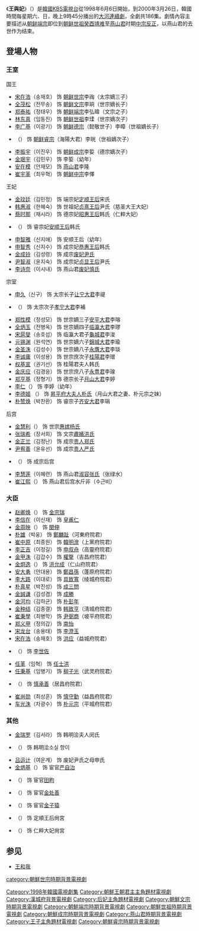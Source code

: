 {{noteTA
|1=zh-hans:朴; zh-hant:朴;
}}
《'''王與妃'''》（{{韓|諺='''왕과 비'''|漢=王과 妃}}）是[[大韓民國|韓國]][[韓國放送公社|KBS電視台]]從1998年6月6日開始，到2000年3月26日，韓國時間每星期六、日，晚上9時45分播出的[[KBS大河連續劇|大河連續劇]]，全劇共186集。劇情內容主要描述从[[朝鲜端宗|朝鲜端宗]]即位到[[朝鲜世祖|朝鲜世祖]][[癸酉靖难|癸酉靖难]]至[[燕山君|燕山君]]时期[[中宗反正|中宗反正]]，以燕山君的去世作为结束。

== 登場人物 ==
===王室===
;国王
* [[宋在浩|宋在浩]]（송재호） 饰 [[朝鲜世宗|朝鲜世宗]]李祹（太宗嫡三子）
* [[全茂松|全茂松]]（전무송） 饰 [[朝鲜文宗|朝鲜文宗]]李珦（世宗嫡长子）
* [[郑泰祐|郑泰祐]]（정태우） 饰 [[朝鲜端宗|朝鲜端宗]]李弘暐（文宗之子）
* [[林东真|林东真]]（임동진） 饰 [[朝鲜世祖|朝鲜世祖]]李瑈（世宗嫡次子）
* [[李广基|李广基]]（이광기） 饰 [[朝鲜德宗|朝鲜德宗]]（懿敬世子）李暲（世祖嫡长子）
* {{link-ko|李永浩|주민준}}（{{lang|ko|이영호}}） 饰 [[朝鲜睿宗|朝鲜睿宗]]（海陽大君）李晄（世祖嫡次子）
* [[李振宇|李振宇]]（이진우） 饰 [[朝鲜成宗|朝鲜成宗]]李娎（德宗嫡次子）
* [[金珉宇|金珉宇]]（김민우） 饰 李娎（幼年）
* [[安在模|安在模]]（안재모） 饰 [[燕山君|燕山君]]李隆
* [[崔宇革|崔宇革]]（최우혁） 饰 [[朝鲜中宗|朝鲜中宗]]李懌
;王妃
* [[金玟廷|金玟廷]]（김민정） 饰 端宗妃[[定顺王后|定顺王后]]宋氏
* [[韩惠淑|韩惠淑]]（한혜숙） 饰 世祖妃[[贞熹王后|贞熹王后]]尹氏（慈圣大王大妃）
* [[蔡时那|蔡时那]]（채시라） 饰 德宗妃[[昭惠王后|昭惠王后]]韩氏（仁粹大妃）
* {{link-ko|京仁善|경인선 (배우)}}（{{lang|ko|경인선}}） 饰 睿宗妃[[安顺王后|安顺王后]]韩氏
* [[申智雅|申智雅]]（신지애） 饰 安顺王后（幼年）
* [[申智秀|申智秀]]（신지수） 饰 成宗妃[[恭惠王后|恭惠王后]]韩氏
* [[金成铃|金成铃]]（김성령） 饰 成宗[[废妃尹氏|废妃尹氏]]
* [[尹智淑|尹智淑]]（윤지숙） 饰 成宗妃[[贞显王后|贞显王后]]尹氏
* [[李诗奈|李诗奈]]（이시내） 饰 燕山君[[废妃慎氏|废妃慎氏]]
;宗室
* [[申久|申久]]（신구） 饰 太宗长子[[让宁大君|让宁大君]]李禔
* {{link-ko|金仁泰|김인태 (배우)}}（{{lang|ko|김인태}}） 饰 太宗次子[[孝宁大君|孝宁大君]]李補
* [[郑性模|郑性模]]（정성모） 饰 世宗嫡三子[[安平大君|安平大君]]李瑢
* [[全炳玉|全炳玉]]（전병옥） 饰 世宗嫡四子[[临瀛大君|临瀛大君]]李璆
* [[宋扈燮|宋扈燮]]（송호섭） 饰 临瀛大君子[[龜城君_(李氏朝鮮)|龜城君]]李浚
* [[元锡渊|元锡渊]]（원석연） 饰 世宗嫡六子[[錦城大君|錦城大君]]李瑜
* [[金圣洙|金圣洙]]（김성수） 饰 世宗嫡八子[[永膺大君|永膺大君]]李琰
* [[李诚庸|李诚庸]]（이성용） 饰 世宗庶次子[[桂陽君|桂陽君]]李璔
* [[权基宣|权基宣]]（권기선） 饰 桂陽君夫人韩氏
* [[金庆应|金庆应]]（김경응） 饰 世宗庶八子[[永豊君|永豊君]]李瑔
* [[郑亨基|郑亨基]]（정형기） 饰 德宗长子[[月山大君|月山大君]]李婷 
* [[李仁_(演員)|李仁]]（{{lang|ko|이인}}） 饰 李婷（幼年）
* [[李德姬|李德姬]] （{{lang|ko|이덕희}}） 饰 [[昇平府大夫人朴氏|昇平府大夫人朴氏]]（月山大君之妻、朴元宗之妹）
* [[朴赞焕|朴赞焕]]（박찬환）  饰 睿宗子[[齐安大君|齐安大君]]李琄
;后宫
* [[金慧利|金慧利]]（{{lang|ko|김혜리}}） 饰 世宗[[惠嫔杨氏|惠嫔杨氏]]
* [[张瑞希|张瑞希]]（장서희） 饰 文宗[[肅嬪洪氏|肅嬪洪氏]]
* [[金正兰|金正兰]]（김정난） 饰 成宗[[鄭金伊|贵人郑氏]]
* [[尹宥善|尹宥善]]（윤유선） 饰 成宗[[贵人严氏|贵人严氏]]
* {{link-ko|李贤景|이현경 (배우)}}（{{lang|ko|이현경}}） 饰 成宗后宫
* [[U;Nee|李慧莲]]（이혜련） 饰 燕山君[[张绿水|淑容张氏]]（张绿水）
* [[崔江熙|崔江熙]]（{{lang|ko|최강희}}） 饰 燕山君后宫水斤非（수근비）

===大臣===
* [[赵卿焕|赵卿焕]]（{{lang|ko|조경환}}） 饰 [[金宗瑞|金宗瑞]]
* [[李信在|李信在]]（이신재） 饰 [[皇甫仁|皇甫仁]]
* [[金周映|金周映]]（{{lang|ko|김주영}}） 饰 [[閔伸|閔伸]]
* [[朴雄|朴雄]]（박웅）     饰 [[鄭麟趾|鄭麟趾]]（河東府院君）
* [[崔中原|崔中原]]（최종원） 饰 [[韓明澮|韓明澮]]（上黨府院君）
* [[李正吉|李正吉]]（이정길） 饰 [[申叔舟|申叔舟]]（高靈府院君）
* [[金甲洙|金甲洙]]（김갑수） 饰 [[權擥|權擥]]（吉昌府院君）
* [[金炯逸|金炯逸]]（{{lang|ko|김형일}}） 饰 [[洪允成|洪允成]]（仁山府院君）
* [[安大勇|安大勇]]（안대용） 饰 [[鄭昌孫|鄭昌孫]]（蓬原府院君）
* [[李大路|李大路]]（이대로） 饰 [[具致寬|具致寬]]（绫城府院君）
* [[朴真星|朴真星]]（박진성） 饰 [[成三問|成三問]]
* [[金誠谦|金誠谦]]（김성겸） 饰 [[成勝|成勝]]
* [[金河均|金河均]]（김하균） 饰 [[朴彭年|朴彭年]]
* [[金种结|金种结]]（김종결） 饰 [[韩致亨|韩致亨]]（淸城府院君）
* [[崔秉學|崔秉學]]（최병학） 饰 [[尹弼商|尹弼商]]（坡平府院君）
* [[郑义甲|郑义甲]]（정의갑） 饰 [[南怡|南怡]]
* [[宋龙台|宋龙台]]（송용태） 饰 [[李澄玉|李澄玉]]
* [[宋在浩|宋在浩]]（송재호） 饰 [[洪应|洪应]]（益城府院君）
* {{link-ko|金永基|김영기 (배우)}}（{{lang|ko|김영기}}） 饰 [[李世佐|李世佐]]
* [[任革|任革]]（임혁）     饰 [[任士洪|任士洪]]
* [[任秉基|任秉基]]（임병기） 饰 [[柳子光|柳子光]]（武灵府院君）
* {{link-ko|玄锡|현석 (배우)}}（{{lang|ko|현석}}） 饰 [[慎承善|慎承善]]（居昌府院君）
* [[崔尚勋|崔尚勋]]（최상훈） 饰 [[慎守勤|慎守勤]]（益昌府院君）
* [[车光洙|车光洙]]（차광수） 饰 [[朴元宗|朴元宗]]（平城府院君）

===其他===
* [[金瑞罗|金瑞罗]]（김서라） 饰 韩明浍夫人闵氏
* {{link-ko|李智恩|이지은 (배우)}}（{{lang|ko|이지은}}） 饰 韩明浍소실 향이
* [[吕运计|吕运计]]（여운계） 饰 废妃尹氏之母申氏
* [[金柄基|金炳基]]（{{lang|ko|김병기}}） 饰 宦官[[严自治|严自治]]
* {{link-ko|金镇泰|김진태 (배우)}}（{{lang|ko|김진태}}） 饰 宦官[[田畇|田畇]]
* {{link-ko|金城汉|김성환 (배우)}}（{{lang|ko|김성환}}） 饰 宦官[[金处善|金处善]]
* {{link-ko|安成民|안신우}}（{{lang|ko|안성민}}） 饰 宦官[[金子猿|金子猿]]
* {{link-ko|朴朱雅|박주아 (배우)}}（{{lang|ko|박주아}}） 饰 定順王后尙宮
* {{link-ko|金甫美 (1958年)|김보미 (1958년)|金甫美}}（{{lang|ko|김보미}}） 饰 仁粹大妃尙宮

==参见==
* [[王和我|王和我]]

{{電視節目的變遷
|電視台={{KOR}} [[KBS第1頻道|KBS 1TV]]
|播放檔次=[[KBS大河連續劇|大河劇]]
|節目名稱=王與妃<br/>（1998年6月6日~2000年3月26日）
|上一節目=[[龙之泪|龙之泪]]<br/>（1996年11月24日~1998年5月31日）
|下一節目=[[太祖王建|太祖王建]]<br/>（2000年4月1日~2002年2月24日）
}}

{{電視節目的變遷
|電視台= {{KOR}} [[KBS_World|KBS World 24]]
|播放檔次= 星期二至五 11:00 - 12:00, 15:10 - 16:00
|上一節目= [[龍之淚|龍之淚]] <br/>（2020年2月18日~2020年11月19日）
|節目名稱= 王與妃<br/>（2020年11月24日~2021年6月30日）
|下一節目= 時段取消
}}

{{KBS大河連續劇}}
{{南韓古裝/年代電視劇}}
{{DEFAULTSORT:Wang-gwa Bi}}

[[Category:1998年韓國電視劇集|Category:1998年韓國電視劇集]]
[[category:朝鮮世宗時期背景電視劇|category:朝鮮世宗時期背景電視劇]]
[[Category:朝鮮王朝君主主角題材電視劇|Category:朝鮮王朝君主主角題材電視劇]]
[[Category:漢城府背景電視劇|Category:漢城府背景電視劇]]
[[Category:后妃主角題材電視劇|Category:后妃主角題材電視劇]]
[[Category:朝鮮文宗時期背景電視劇|Category:朝鮮文宗時期背景電視劇]]
[[Category:朝鮮端宗時期背景電視劇|Category:朝鮮端宗時期背景電視劇]]
[[Category:朝鮮世祖時期背景電視劇|Category:朝鮮世祖時期背景電視劇]]
[[Category:朝鮮成宗時期背景電視劇|Category:朝鮮成宗時期背景電視劇]]
[[Category:燕山君時期背景電視劇|Category:燕山君時期背景電視劇]]
[[Category:王子主角題材電視劇|Category:王子主角題材電視劇]]
[[Category:朝鮮睿宗時期背景電視劇|Category:朝鮮睿宗時期背景電視劇]]